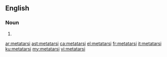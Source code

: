 ==English==

===Noun===
{{head|en|noun plural form}}

# {{plural of|metatarsus|lang=en}}

[[ar:metatarsi]]
[[ast:metatarsi]]
[[ca:metatarsi]]
[[el:metatarsi]]
[[fr:metatarsi]]
[[it:metatarsi]]
[[ku:metatarsi]]
[[my:metatarsi]]
[[vi:metatarsi]]
